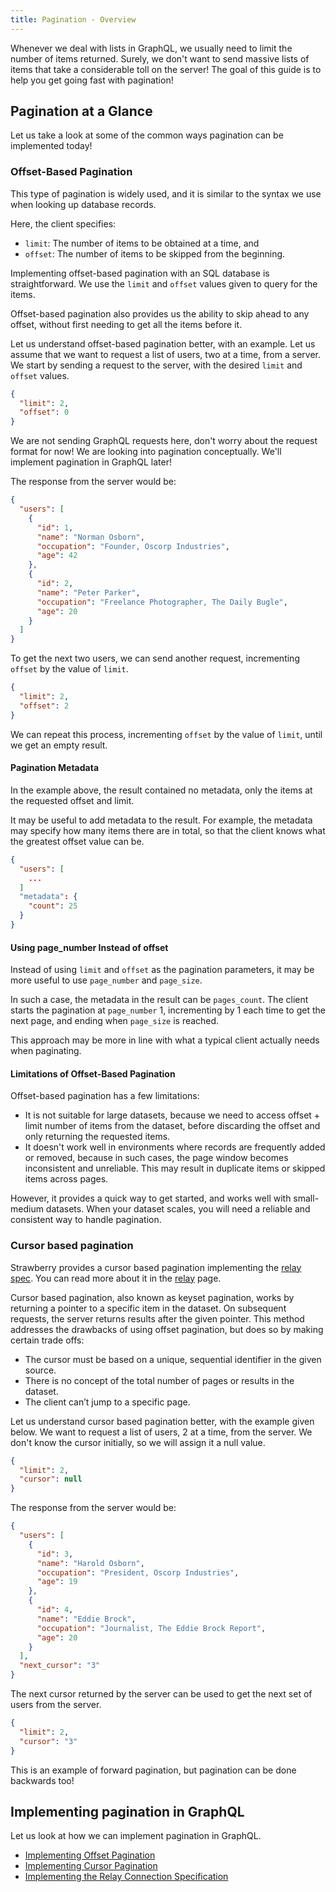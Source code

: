 ```yaml
---
title: Pagination - Overview
---
```




Whenever we deal with lists in GraphQL, we usually need to limit the number of
items returned. Surely, we don't want to send massive lists of items that take a
considerable toll on the server! The goal of this guide is to help you get going
fast with pagination!

## Pagination at a Glance

Let us take a look at some of the common ways pagination can be implemented
today!

### Offset-Based Pagination

This type of pagination is widely used, and it is similar to the syntax we use
when looking up database records.

Here, the client specifies:

- `limit`: The number of items to be obtained at a time, and
- `offset`: The number of items to be skipped from the beginning.

Implementing offset-based pagination with an SQL database is straightforward. We
use the `limit` and `offset` values given to query for the items.

Offset-based pagination also provides us the ability to skip ahead to any
offset, without first needing to get all the items before it.

Let us understand offset-based pagination better, with an example. Let us assume
that we want to request a list of users, two at a time, from a server. We start
by sending a request to the server, with the desired `limit` and `offset`
values.

```json
{
  "limit": 2,
  "offset": 0
}
```

<Note>

We are not sending GraphQL requests here, don't worry about the request format
for now! We are looking into pagination conceptually. We'll implement pagination
in GraphQL later!

</Note>

The response from the server would be:

```json
{
  "users": [
    {
      "id": 1,
      "name": "Norman Osborn",
      "occupation": "Founder, Oscorp Industries",
      "age": 42
    },
    {
      "id": 2,
      "name": "Peter Parker",
      "occupation": "Freelance Photographer, The Daily Bugle",
      "age": 20
    }
  ]
}
```

To get the next two users, we can send another request, incrementing `offset` by
the value of `limit`.

```json
{
  "limit": 2,
  "offset": 2
}
```

We can repeat this process, incrementing `offset` by the value of `limit`, until
we get an empty result.

#### Pagination Metadata

In the example above, the result contained no metadata, only the items at the
requested offset and limit.

It may be useful to add metadata to the result. For example, the metadata may
specify how many items there are in total, so that the client knows what the
greatest offset value can be.

```json
{
  "users": [
    ...
  ]
  "metadata": {
    "count": 25
  }
}
```

#### Using page_number Instead of offset

Instead of using `limit` and `offset` as the pagination parameters, it may be
more useful to use `page_number` and `page_size`.

In such a case, the metadata in the result can be `pages_count`. The client
starts the pagination at `page_number` 1, incrementing by 1 each time to get the
next page, and ending when `page_size` is reached.

This approach may be more in line with what a typical client actually needs when
paginating.

#### Limitations of Offset-Based Pagination

Offset-based pagination has a few limitations:

- It is not suitable for large datasets, because we need to access offset +
  limit number of items from the dataset, before discarding the offset and only
  returning the requested items.
- It doesn't work well in environments where records are frequently added or
  removed, because in such cases, the page window becomes inconsistent and
  unreliable. This may result in duplicate items or skipped items across pages.

However, it provides a quick way to get started, and works well with
small-medium datasets. When your dataset scales, you will need a reliable and
consistent way to handle pagination.

### Cursor based pagination

<Note>

Strawberry provides a cursor based pagination implementing the
[relay spec](https://relay.dev/docs/guides/graphql-server-specification/). You
can read more about it in the [relay](../relay) page.

</Note>

Cursor based pagination, also known as keyset pagination, works by returning a
pointer to a specific item in the dataset. On subsequent requests, the server
returns results after the given pointer. This method addresses the drawbacks of
using offset pagination, but does so by making certain trade offs:

- The cursor must be based on a unique, sequential identifier in the given
  source.
- There is no concept of the total number of pages or results in the dataset.
- The client can’t jump to a specific page.

Let us understand cursor based pagination better, with the example given below.
We want to request a list of users, 2 at a time, from the server. We don't know
the cursor initially, so we will assign it a null value.

```json
{
  "limit": 2,
  "cursor": null
}
```

The response from the server would be:

```json
{
  "users": [
    {
      "id": 3,
      "name": "Harold Osborn",
      "occupation": "President, Oscorp Industries",
      "age": 19
    },
    {
      "id": 4,
      "name": "Eddie Brock",
      "occupation": "Journalist, The Eddie Brock Report",
      "age": 20
    }
  ],
  "next_cursor": "3"
}
```

The next cursor returned by the server can be used to get the next set of users
from the server.

```json
{
  "limit": 2,
  "cursor": "3"
}
```

This is an example of forward pagination, but pagination can be done backwards
too!

## Implementing pagination in GraphQL

Let us look at how we can implement pagination in GraphQL.

- [Implementing Offset Pagination](./offset-based)
- [Implementing Cursor Pagination](./cursor-based)
- [Implementing the Relay Connection Specification](./connections)
